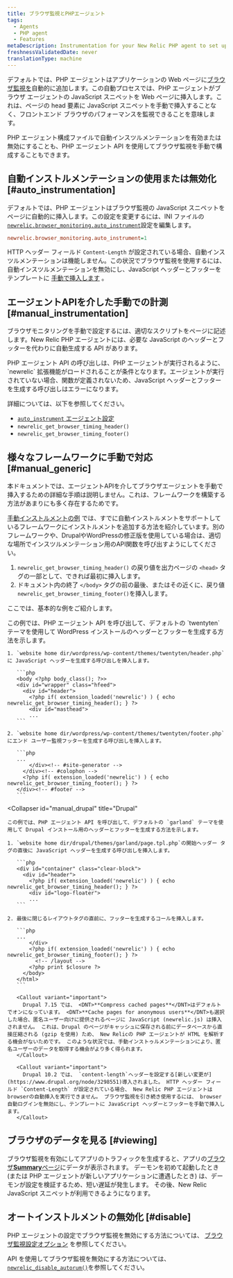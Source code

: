 ```yaml
---
title: ブラウザ監視とPHPエージェント
tags:
  - Agents
  - PHP agent
  - Features
metaDescription: Instrumentation for your New Relic PHP agent to set up browser monitoring.
freshnessValidatedDate: never
translationType: machine
---
```


デフォルトでは、PHP エージェントはアプリケーションの Web ページに[ブラウザ監視を](/docs/browser/new-relic-browser/getting-started/introduction-new-relic-browser)自動的に追加します。この自動プロセスでは、PHP エージェントがブラウザ エージェントの JavaScript スニペットを Web ページに挿入します。これは、ページの head 要素に JavaScript スニペットを手動で挿入することなく、フロントエンド ブラウザのパフォーマンスを監視できることを意味します。

PHP エージェント構成ファイルで自動インスツルメンテーションを有効または無効にすることも、PHP エージェント API を使用してブラウザ監視を手動で構成することもできます。

## 自動インストルメンテーションの使用または無効化 [#auto_instrumentation]

デフォルトでは、PHP エージェントはブラウザ監視の JavaScript スニペットをページに自動的に挿入します。この設定を変更するには、INI ファイルの[`newrelic.browser_monitoring.auto_instrument`](/docs/apm/agents/php-agent/configuration/php-agent-configuration/#inivar-autorum)設定を編集します。

```ini
newrelic.browser_monitoring.auto_instrument=1
```

HTTP ヘッダー フィールド `Content-Length` が設定されている場合、自動インスツルメンテーションは機能しません。この状況でブラウザ監視を使用するには、自動インスツルメンテーションを無効にし、JavaScript ヘッダーとフッターをテンプレートに [手動で挿入します](#manual_instrumentation) 。

## エージェントAPIを介した手動での計測 [#manual_instrumentation]

ブラウザモニタリングを手動で設定するには、適切なスクリプトをページに記述します。New Relic PHP エージェントには、必要な JavaScript のヘッダーとフッターを代わりに自動生成する API があります。

<Callout variant="important">
  PHP エージェント API の呼び出しは、PHP エージェントが実行されるように、 `newrelic` 拡張機能がロードされることが条件となります。エージェントが実行されていない場合、関数が定義されないため、JavaScript ヘッダーとフッターを生成する呼び出しはエラーになります。
</Callout>

詳細については、以下を参照してください。

* [`auto_instrument` エージェント設定](/docs/agents/php-agent/configuration/php-agent-configuration#inivar-autorum)
* `newrelic_get_browser_timing_header()`
* `newrelic_get_browser_timing_footer()`

## 様々なフレームワークに手動で対応 [#manual_generic]

本ドキュメントでは、エージェントAPIを介してブラウザエージェントを手動で挿入するための詳細な手順は説明しません。これは、フレームワークを構築する方法があまりにも多く存在するためです。

[手動インストルメントの例](#manual_examples) では、すでに自動インストルメントをサポートしているフレームワークにインストルメントを追加する方法を紹介しています。別のフレームワークや、DrupalやWordPressの修正版を使用している場合は、適切な場所でインスツルメンテーション用のAPI関数を呼び出すようにしてください。

1. `newrelic_get_browser_timing_header()` の戻り値を出力ページの `<head>` タグの一部として、できれば最初に挿入します。
2. ドキュメント内の終了 `</body>` タグの前の最後、またはその近くに、戻り値 `newrelic_get_browser_timing_footer()`を挿入します。

ここでは、基本的な例をご紹介します。

<CollapserGroup>
  <Collapser
    id="manual_wp"
    title="ワードプレス"
  >
    この例では、PHP エージェント API を呼び出して、デフォルトの `twentyten` テーマを使用して WordPress インストールのヘッダーとフッターを生成する方法を示します。

    1. `website home dir/wordpress/wp-content/themes/twentyten/header.php`に JavaScript ヘッダーを生成する呼び出しを挿入します。

       ```php
       <body <?php body_class(); ?>>
       <div id="wrapper" class="hfeed">
         <div id="header">
           <?php if( extension_loaded('newrelic') ) { echo newrelic_get_browser_timing_header(); } ?>
           <div id="masthead">
           ...
       ```

    2. `website home dir/wordpress/wp-content/themes/twentyten/footer.php`にエンド ユーザー監視フッターを生成する呼び出しを挿入します。

       ```php
       ...
           </div><!-- #site-generator -->
         </div><!-- #colophon -->
         <?php if( extension_loaded('newrelic') ) { echo newrelic_get_browser_timing_footer(); } ?>
       </div><!-- #footer -->
       ```
  </Collapser>

  <Collapser
    id="manual_drupal"
    title="Drupal"
  >
    この例では、PHP エージェント API を呼び出して、デフォルトの `garland` テーマを使用して Drupal インストール用のヘッダーとフッターを生成する方法を示します。

    1. `website home dir/drupal/themes/garland/page.tpl.php`の開始ヘッダー タグの直後に JavaScript ヘッダーを生成する呼び出しを挿入します。

       ```php
       <div id="container" class="clear-block">
         <div id="header">
           <?php if( extension_loaded('newrelic') ) { echo newrelic_get_browser_timing_header(); } ?>
           <div id="logo-floater">
           ...
       ```

    2. 最後に閉じるレイアウトタグの直前に、フッターを生成するコールを挿入します。

       ```php
       ...
           </div>
           <?php if( extension_loaded('newrelic') ) { echo newrelic_get_browser_timing_footer(); } ?>
             <!-- /layout -->
           <?php print $closure ?>
         </body>
       </html>
       ```

       <Callout variant="important">
         Drupal 7.15 では、 <DNT>**Compress cached pages**</DNT>はデフォルトでオンになっています。 <DNT>**Cache pages for anonymous users**</DNT>も選択した場合、匿名ユーザー向けに提供されるページに JavaScript (newrelic.js) は挿入されません。 これは、Drupal のページがキャッシュに保存される前にデータベースから直接圧縮される (gzip を使用) ため、 New Relicの PHP エージェントが HTML を解析する機会がないためです。 このような状況では、手動インストゥルメンテーションにより、匿名ユーザーのデータを取得する機会がより多く得られます。
       </Callout>

       <Callout variant="important">
         Drupal 10.2 では、 `content-length`ヘッダーを設定する[新しい変更が](https://www.drupal.org/node/3298551)導入されました。 HTTP ヘッダー フィールド `Content-Length` が設定されている場合、 New Relic PHP エージェントはbrowserの自動挿入を実行できません。 ブラウザ監視を引き続き使用するには、 browser自動ログインを無効にし、テンプレートに JavaScript ヘッダーとフッターを手動で挿入します。
       </Callout>
  </Collapser>
</CollapserGroup>

## ブラウザのデータを見る [#viewing]

ブラウザ監視を有効にしてアプリのトラフィックを生成すると、アプリの[ブラウザ<DNT>**Summary**</DNT>ページ](/docs/browser/new-relic-browser/getting-started/browser-overview-page-website-performance-summary)にデータが表示されます。 デーモンを初めて起動したとき (または PHP エージェントが新しいアプリケーションに遭遇したとき) は、デーモンが設定を検証するため、短い遅延が発生します。 その後、New Relic JavaScript スニペットが利用できるようになります。

## オートインストルメントの無効化 [#disable]

PHP エージェントの設定でブラウザ監視を無効にする方法については、 [ブラウザ監視設定オプション](/docs/agents/php-agent/configuration/php-agent-configuration#inivar-autorum) を参照してください。

API を使用してブラウザ監視を無効にする方法については、 [`newrelic_disable_autorum()`](/docs/agents/php-agent/php-agent-api/newrelic_disable_autorum)を参照してください。
